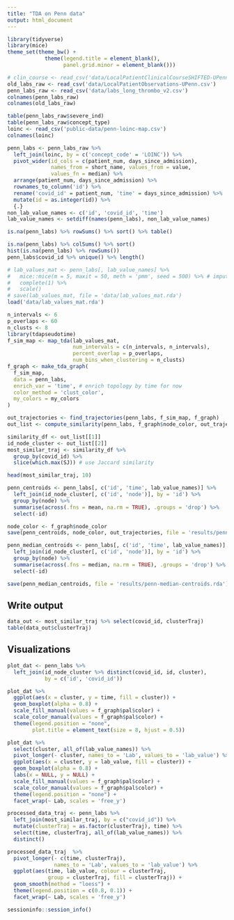 ```yaml
---
title: "TDA on Penn data"
output: html_document
---
```


```r
library(tidyverse)
library(mice)
theme_set(theme_bw() + 
            theme(legend.title = element_blank(),
                  panel.grid.minor = element_blank()))
```

```r
# clin_course <- read_csv('data/LocalPatientClinicalCourseSHIFTED-UPenn.csv')
old_labs_raw <- read_csv('data/LocalPatientObservations-UPenn.csv')
penn_labs_raw <- read_csv('data/labs_long_thrombo_v2.csv')
colnames(penn_labs_raw)
colnames(old_labs_raw)

table(penn_labs_raw$severe_ind)
table(penn_labs_raw$concept_type)
loinc <- read_csv('public-data/penn-loinc-map.csv')
colnames(loinc)
```


```r
penn_labs <- penn_labs_raw %>% 
  left_join(loinc, by = c('concept_code' = 'LOINC')) %>% 
  pivot_wider(id_cols = c(patient_num, days_since_admission), 
              names_from = short_name, values_from = value,
              values_fn = median) %>%
  arrange(patient_num, days_since_admission) %>% 
  rownames_to_column('id') %>%
  rename('covid_id' = patient_num, 'time' = days_since_admission) %>% 
  mutate(id = as.integer(id)) %>% 
  {.}
non_lab_value_names <- c('id', 'covid_id', 'time')
lab_value_names <- setdiff(names(penn_labs), non_lab_value_names)
```

```r
is.na(penn_labs) %>% rowSums() %>% sort() %>% table()
```

```r
is.na(penn_labs) %>% colSums() %>% sort()
hist(is.na(penn_labs) %>% rowSums())
penn_labs$covid_id %>% unique() %>% length()
```

```r
# lab_values_mat <- penn_labs[, lab_value_names] %>%
#   mice::mice(m = 5, maxit = 50, meth = 'pmm', seed = 500) %>% # imputation
#   complete(1) %>%
#   scale()
# save(lab_values_mat, file = 'data/lab_values_mat.rda')
load('data/lab_values_mat.rda')
```


```r
n_intervals <- 6
p_overlaps <- 60
n_clusts <- 8
library(tdapseudotime)
f_sim_map <- map_tda(lab_values_mat,
                     num_intervals = c(n_intervals, n_intervals),
                     percent_overlap = p_overlaps,
                     num_bins_when_clustering = n_clusts)
f_graph <- make_tda_graph(
  f_sim_map, 
  data = penn_labs, 
  enrich_var = 'time', # enrich topology by time for now
  color_method = 'clust_color',
  my_colors = my_colors
)
```

```r
out_trajectories <- find_trajectories(penn_labs, f_sim_map, f_graph)
out_list <- compute_similarity(penn_labs, f_graph$node_color, out_trajectories, f_sim_map)
```

```r
similarity_df <- out_list[[1]]
id_node_cluster <- out_list[[2]]
most_similar_traj <- similarity_df %>%
  group_by(covid_id) %>%
  slice(which.max(SJ)) # use Jaccard similarity

head(most_similar_traj, 10)

penn_centroids <- penn_labs[, c('id', 'time', lab_value_names)] %>% 
  left_join(id_node_cluster[, c('id', 'node')], by = 'id') %>% 
  group_by(node) %>% 
  summarise(across(.fns = mean, na.rm = TRUE), .groups = 'drop') %>% 
  select(-id)

node_color <- f_graph$node_color
save(penn_centroids, node_color, out_trajectories, file = 'results/penn-centroids.rda')

penn_median_centroids <- penn_labs[, c('id', 'time', lab_value_names)] %>% 
  left_join(id_node_cluster[, c('id', 'node')], by = 'id') %>% 
  group_by(node) %>% 
  summarise(across(.fns = median, na.rm = TRUE), .groups = 'drop') %>% 
  select(-id)

save(penn_median_centroids, file = 'results/penn-median-centroids.rda')
```

## Write output
```r
data_out <- most_similar_traj %>% select(covid_id, clusterTraj)
table(data_out$clusterTraj)
```

## Visualizations

```r
plot_dat <- penn_labs %>% 
  left_join(id_node_cluster %>% distinct(covid_id, id, cluster), 
            by = c('id', 'covid_id'))

plot_dat %>% 
  ggplot(aes(x = cluster, y = time, fill = cluster)) +
  geom_boxplot(alpha = 0.8) + 
  scale_fill_manual(values = f_graph$pal$color) + 
  scale_color_manual(values = f_graph$pal$color) +
  theme(legend.position = "none",
        plot.title = element_text(size = 8, hjust = 0.5))

```

```r
plot_dat %>% 
  select(cluster, all_of(lab_value_names)) %>% 
  pivot_longer(- cluster, names_to = 'Lab', values_to = 'lab_value') %>% 
  ggplot(aes(x = cluster, y = lab_value, fill = cluster)) +
  geom_boxplot(alpha = 0.8) + 
  labs(x = NULL, y = NULL) +
  scale_fill_manual(values = f_graph$pal$color) + 
  scale_color_manual(values = f_graph$pal$color) +
  theme(legend.position = "none") +
  facet_wrap(~ Lab, scales = 'free_y')

processed_data_traj <- penn_labs %>% 
  left_join(most_similar_traj, by = c("covid_id")) %>% 
  mutate(clusterTraj = as.factor(clusterTraj), time) %>%
  select(time, clusterTraj, all_of(lab_value_names)) %>% 
  distinct()

processed_data_traj  %>% 
  pivot_longer(- c(time, clusterTraj), 
               names_to = 'Lab', values_to = 'lab_value') %>% 
  ggplot(aes(time, lab_value, colour = clusterTraj, 
             group = clusterTraj, fill = clusterTraj)) +
  geom_smooth(method = "loess") +
  theme(legend.position = c(0.8, 0.1)) +
  facet_wrap(~ Lab, scales = 'free_y')
```

```r
sessioninfo::session_info()
```

